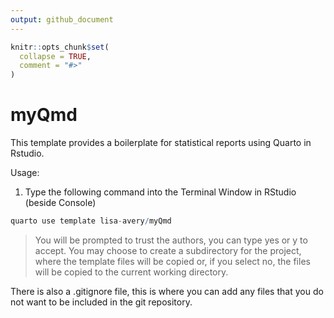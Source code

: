 ```yaml
---
output: github_document
---
```


<!-- README.md is generated from README.Rmd. Please edit that file -->

```r
knitr::opts_chunk$set(
  collapse = TRUE,
  comment = "#>"
)
```

# myQmd

This template provides a boilerplate for statistical reports using Quarto in Rstudio. 

Usage:

1. Type the following command into the Terminal Window in RStudio (beside Console)


```r
quarto use template lisa-avery/myQmd
```

> You will be prompted to trust the authors, you can type yes or y to accept. You may choose to create a subdirectory for the project, where the template files will be copied or, if you select no, the files will be copied to the current working directory.


There is also a .gitignore file, this is where you can add any files that you do not want to be included in the git repository.